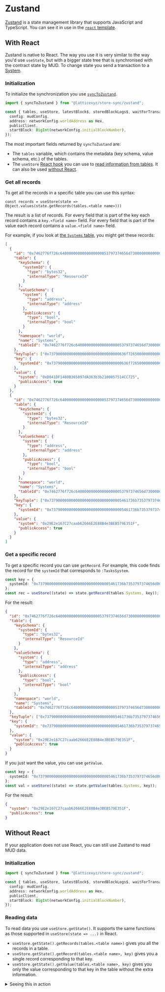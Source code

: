
# Zustand

[Zustand](https://docs.pmnd.rs/zustand/getting-started/introduction) is a state management library that supports JavaScript and TypeScript.
You can see it in use in the [`react` template](https://github.com/latticexyz/mud/tree/main/templates/react).

## With React

Zustand is native to React.
The way you use it is very similar to the way you'd use `useState`, but with a bigger state tree that is synchronised with the contract state by MUD. To change state you send a transaction to a [System](/world/systems).

### Initialization

To initialize the synchronization you use [`syncToZustand`](https://github.com/latticexyz/mud/blob/main/packages/store-sync/src/zustand/syncToZustand.ts).

```ts copy
import { syncToZustand } from "@latticexyz/store-sync/zustand";

const { tables, useStore, latestBlock$, storedBlockLogs$, waitForTransaction } = await syncToZustand({
  config: mudConfig,
  address: networkConfig.worldAddress as Hex,
  publicClient,
  startBlock: BigInt(networkConfig.initialBlockNumber),
});
```

The most important fields returned by `syncToZustand` are:

- The `tables` variable, which contains the metadata (key schema, value schema, etc.) of the tables.
- The `useStore` [React hook](https://react.dev/reference/react/hooks) you can use to [read information from tables](https://github.com/pmndrs/zustand#selecting-multiple-state-slices).
  It can also be used [without React](https://github.com/pmndrs/zustand#readingwriting-state-and-reacting-to-changes-outside-of-components).

### Get all records

To get all the records in a specific table you can use this syntax:

```tsx copy
const records = useStore(state => Object.values(state.getRecords(tables.<table name>)))
```

The result is a list of records.
For every field that is part of the key each record contains a `key.<field name>` field.
For every field that is part of the value each record contains a `value.<field name>` field.

For example, if you look at [the `Systems` table](https://github.com/latticexyz/mud/blob/main/packages/world/mud.config.ts#L63-L72), you might get these records:

<CollapseCode>

```json showLineNumbers {1-2,28-36,62-70}
[
  {
    "id": "0x7462776f726c6400000000000000000053797374656d73000000000000000000:0x73790000000000000000000000000000636f7265000000000000000000000000",
    "table": {
      "keySchema": {
        "systemId": {
          "type": "bytes32",
          "internalType": "ResourceId"
        }
      },
      "valueSchema": {
        "system": {
          "type": "address",
          "internalType": "address"
        },
        "publicAccess": {
          "type": "bool",
          "internalType": "bool"
        }
      },
      "namespace": "world",
      "name": "Systems",
      "tableId": "0x7462776f726c6400000000000000000053797374656d73000000000000000000"
    },
    "keyTuple": ["0x73790000000000000000000000000000636f7265000000000000000000000000"],
    "key": {
      "systemId": "0x73790000000000000000000000000000636f7265000000000000000000000000"
    },
    "value": {
      "system": "0xD041DF1408B365897dA363b3b2100057514CC725",
      "publicAccess": true
    }
  },
  {
    "id": "0x7462776f726c6400000000000000000053797374656d73000000000000000000:0x737900000000000000000000000000005461736b7353797374656d0000000000",
    "table": {
      "keySchema": {
        "systemId": {
          "type": "bytes32",
          "internalType": "ResourceId"
        }
      },
      "valueSchema": {
        "system": {
          "type": "address",
          "internalType": "address"
        },
        "publicAccess": {
          "type": "bool",
          "internalType": "bool"
        }
      },
      "namespace": "world",
      "name": "Systems",
      "tableId": "0x7462776f726c6400000000000000000053797374656d73000000000000000000"
    },
    "keyTuple": ["0x737900000000000000000000000000005461736b7353797374656d0000000000"],
    "key": {
      "systemId": "0x737900000000000000000000000000005461736b7353797374656d0000000000"
    },
    "value": {
      "system": "0x29E2e167C27caab62666E2E88B4e3BEB579E351F",
      "publicAccess": true
    }
  }
]
```

</CollapseCode>

### Get a specific record

To get a specific record you can use `getRecord`.
For example, this code finds the record for the `systemId` that corresponds to `:TasksSystem`.

```ts copy
const key = {
  systemId: "0x737900000000000000000000000000005461736b7353797374656d0000000000",
};
const rec = useStore((state) => state.getRecord(tables.Systems, key));
```

For the result:

```json
{
  "id": "0x7462776f726c6400000000000000000053797374656d73000000000000000000:0x737900000000000000000000000000005461736b7353797374656d0000000000",
  "table": {
    "keySchema": {
      "systemId": {
        "type": "bytes32",
        "internalType": "ResourceId"
      }
    },
    "valueSchema": {
      "system": {
        "type": "address",
        "internalType": "address"
      },
      "publicAccess": {
        "type": "bool",
        "internalType": "bool"
      }
    },
    "namespace": "world",
    "name": "Systems",
    "tableId": "0x7462776f726c6400000000000000000053797374656d73000000000000000000"
  },
  "keyTuple": ["0x737900000000000000000000000000005461736b7353797374656d0000000000"],
  "key": {
    "systemId": "0x737900000000000000000000000000005461736b7353797374656d0000000000"
  },
  "value": {
    "system": "0x29E2e167C27caab62666E2E88B4e3BEB579E351F",
    "publicAccess": true
  }
}
```

If you just want the value, you can use `getValue`.

```ts copy
const key = {
  systemId: "0x737900000000000000000000000000005461736b7353797374656d0000000000",
};
const val = useStore((state) => state.getValue(tables.Systems, key));
```

For the result:

```json
{
  "system": "0x29E2e167C27caab62666E2E88B4e3BEB579E351F",
  "publicAccess": true
}
```

## Without React

If your application does not use React, you can still use Zustand to read MUD data.

### Initialization

```ts copy
import { syncToZustand } from "@latticexyz/store-sync/zustand";

const { tables, useStore, latestBlock$, storedBlockLogs$, waitForTransaction } = await syncToZustand({
  config: mudConfig,
  address: networkConfig.worldAddress as Hex,
  publicClient,
  startBlock: BigInt(networkConfig.initialBlockNumber),
});
```

### Reading data

To read data you use `useStore.getState()`. It supports the same functions as those supported in `useStore(state => ...)` in React.

- `useStore.getState().getRecords(tables.<table name>)` gives you all the records in a table.
- `useStore.getState().getRecord(tables.<table name>, key)` gives you a single record corresponding to that key.
- `useStore.getState().getValue(tables.<table name>, key)` gives you only the value corresponding to that key in the table without the extra information.

<details>

<summary>Seeing this in action</summary>

1. [Install the template](/templates/typescript/getting-started) and select the `vanilla` template.

1. Change to the `packages/client/src` directory inside the template.

   ```sh copy
   cd packages/client/src
   ```

1. Edit `mud/setupNetwork.ts` to add the Zustand definitions.

   <CollapseCode>

   ```ts filename="setupNetwork.ts" showLineNumbers copy {14,86-93,124-125}
   /*
    * The MUD client code is built on top of viem
    * (https://viem.sh/docs/getting-started.html).
    * This line imports the functions we need from it.
    */
   import {
     createPublicClient,
     fallback,
     webSocket,
     http,
     createWalletClient,
     Hex,
     parseEther,
     ClientConfig,
   } from "viem";
   import { createFaucetService } from "@latticexyz/services/faucet";
   import { encodeEntity, syncToRecs } from "@latticexyz/store-sync/recs";

   import { getNetworkConfig } from "./getNetworkConfig";
   import { world } from "./world";
   import IWorldAbi from "contracts/out/IWorld.sol/IWorld.abi.json";
   import { createBurnerAccount, getContract, transportObserver, ContractWrite } from "@latticexyz/common";
   import { syncToZustand } from "@latticexyz/store-sync/zustand";

   import { Subject, share } from "rxjs";

   /*
    * Import our MUD config, which includes strong types for
    * our tables and other config options. We use this to generate
    * things like RECS components and get back strong types for them.
    *
    * See https://mud.dev/templates/typescript/contracts#mudconfigts
    * for the source of this information.
    */
   import mudConfig from "contracts/mud.config";

   export type SetupNetworkResult = Awaited<ReturnType<typeof setupNetwork>>;

   export async function setupNetwork() {
     const networkConfig = await getNetworkConfig();

     /*
      * Create a viem public (read only) client
      * (https://viem.sh/docs/clients/public.html)
      */
     const clientOptions = {
       chain: networkConfig.chain,
       transport: transportObserver(fallback([webSocket(), http()])),
       pollingInterval: 1000,
     } as const satisfies ClientConfig;

     const publicClient = createPublicClient(clientOptions);

     /*
      * Create a temporary wallet and a viem client for it
      * (see https://viem.sh/docs/clients/wallet.html).
      */
     const burnerAccount = createBurnerAccount(networkConfig.privateKey as Hex);
     const burnerWalletClient = createWalletClient({
       ...clientOptions,
       account: burnerAccount,
     });

     /*
      * Create an observable for contract writes that we can
      * pass into MUD dev tools for transaction observability.
      */
     const write$ = new Subject<ContractWrite>();

     /*
      * Create an object for communicating with the deployed World.
      */
     const worldContract = getContract({
       address: networkConfig.worldAddress as Hex,
       abi: IWorldAbi,
       publicClient,
       walletClient: burnerWalletClient,
       onWrite: (write) => write$.next(write),
     });

     /*
      * Sync on-chain state into RECS and keeps our client in sync.
      * Uses the MUD indexer if available, otherwise falls back
      * to the viem publicClient to make RPC calls to fetch MUD
      * events from the chain.
      */
     const { components, latestBlock$, storedBlockLogs$, waitForTransaction } = await syncToRecs({
       world,
       config: mudConfig,
       address: networkConfig.worldAddress as Hex,
       publicClient,
       startBlock: BigInt(networkConfig.initialBlockNumber),
     });

     const {
       tables,
       useStore,
       /* latestBlock$, storedBlockLogs$, waitForTransaction */
     } = await syncToZustand({
       config: mudConfig,
       address: networkConfig.worldAddress as Hex,
       publicClient,
       startBlock: BigInt(networkConfig.initialBlockNumber),
     });

     /*
      * If there is a faucet, request (test) ETH if you have
      * less than 1 ETH. Repeat every 20 seconds to ensure you don't
      * run out.
      */
     if (networkConfig.faucetServiceUrl) {
       const address = burnerAccount.address;
       console.info("[Dev Faucet]: Player address -> ", address);

       const faucet = createFaucetService(networkConfig.faucetServiceUrl);

       const requestDrip = async () => {
         const balance = await publicClient.getBalance({ address });
         console.info(`[Dev Faucet]: Player balance -> ${balance}`);
         const lowBalance = balance < parseEther("1");
         if (lowBalance) {
           console.info("[Dev Faucet]: Balance is low, dripping funds to player");
           // Double drip
           await faucet.dripDev({ address });
           await faucet.dripDev({ address });
         }
       };

       requestDrip();
       // Request a drip every 20 seconds
       setInterval(requestDrip, 20000);
     }

     return {
       tables,
       useStore,
       world,
       components,
       playerEntity: encodeEntity({ address: "address" }, { address: burnerWalletClient.account.address }),
       publicClient,
       walletClient: burnerWalletClient,
       latestBlock$,
       storedBlockLogs$,
       waitForTransaction,
       worldContract,
       write$: write$.asObservable().pipe(share()),
     };
   }
   ```

   </CollapseCode>

1. Edit `index.ts` to create a function that reads from Zustand.

   <CollapseCode>

   ```ts filename="index.ts" showLineNumbers copy {23-36}
   import { setup } from "./mud/setup";
   import mudConfig from "contracts/mud.config";

   const {
     components,
     systemCalls: { increment },
     network,
   } = await setup();

   // Components expose a stream that triggers when the component is updated.
   components.Counter.update$.subscribe((update) => {
     const [nextValue, prevValue] = update.value;
     console.log("Counter updated", update, { nextValue, prevValue });
     document.getElementById("counter")!.innerHTML = String(nextValue?.value ?? "unset");
   });

   // Just for demonstration purposes: we create a global function that can be
   // called to invoke the Increment system contract via the world. (See IncrementSystem.sol.)
   (window as any).increment = async () => {
     console.log("new counter value:", await increment());
   };

   (window as any).zustand = () => {
     console.log("Records:");
     const records = Object.values(network.useStore.getState().getRecords(network.tables.Systems));
     console.log(records);

     const key = { systemId: "0x73790000000000000000000000000000636f7265000000000000000000000000" };
     const rec = network.useStore.getState().getRecord(network.tables.Systems, key);
     console.log("\nSingle record:");
     console.log(rec);

     const val = network.useStore.getState().getValue(network.tables.Systems, key);
     console.log("\nJust the value from the record:");
     console.log(val);
   };

   // https://vitejs.dev/guide/env-and-mode.html
   if (import.meta.env.DEV) {
     const { mount: mountDevTools } = await import("@latticexyz/dev-tools");
     mountDevTools({
       config: mudConfig,
       publicClient: network.publicClient,
       walletClient: network.walletClient,
       latestBlock$: network.latestBlock$,
       storedBlockLogs$: network.storedBlockLogs$,
       worldAddress: network.worldContract.address,
       worldAbi: network.worldContract.abi,
       write$: network.write$,
       recsWorld: network.world,
     });
   }
   ```

   </CollapseCode>

1. Run the application.

   ```sh copy
   cd ../../..
   pnpm dev
   ```

1. Browse to the application.

1. [Open the console (see Chrome instructions)](https://developer.chrome.com/docs/devtools/console/javascript/).

1. Run this command to call `zustand` which we defined in `index.ts`:

   ```js copy
   window.zustand();
   ```

1. See (in the console) the results:
   - List of all the records (in `:Systems`).
   - The record for a specific `System`.
   - Just the value for that `System`.

</details>
